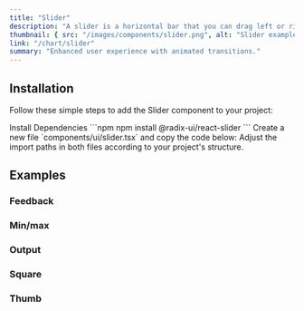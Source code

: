 ```yaml
---
title: "Slider"
description: "A slider is a horizontal bar that you can drag left or right to select a value within a range, similar to adjusting volume."
thumbnail: { src: "/images/components/slider.png", alt: "Slider example" }
link: "/chart/slider"
summary: "Enhanced user experience with animated transitions."
---
```


<ComponentPreview name="slider-demo" />

## Installation

Follow these simple steps to add the Slider component to your project:

<Steps>

<Step>
Install Dependencies
</Step>
```npm
npm install @radix-ui/react-slider
```

<Step>
Create a new file `components/ui/slider.tsx` and copy the code below:
</Step>

<CollapsibleSource name="slider" />

<Step>
Adjust the import paths in both files according to your project's structure.
</Step>

</Steps>


## Examples

### Feedback
<ComponentPreview name="slider-feedback" />

### Min/max
<ComponentPreview name="slider-minmax" />

### Output
<ComponentPreview name="slider-output" />

### Square
<ComponentPreview name="slider-square" />

### Thumb
<ComponentPreview name="slider-thumb" />
